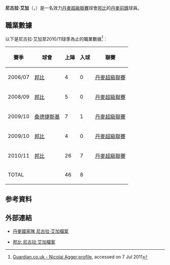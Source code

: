 {{noteTA
|G1=uefa
|T=zh-hk:尼古拉·艾加;
|1=zh-hk:艾加;
|2=zh-hans:莫腾·奥尔森;zh-hk:摩頓·奧臣;zh-tw:莫騰·奧爾森;
}}
{{Infobox Football biography 2
| playername          = 尼古拉·艾加<br>''Nicolaj Agger''
| image               = [[File:Agger,_Nicolaj_BIF_11-12_WP.JPG|240px]]
| dateofbirth         = {{birth date and age|1988|10|23}}
| cityofbirth         = 
| countryofbirth      = {{DEN}}
| height              = {{height|m=1.85}}
| position            = [[中場|中場]]
| currentclub         = {{flagicon|DEN}}[[邦比足球會|邦比]]
| clubnumber          = 18
| years1              = 2006– |clubs1 = {{flagicon|DEN}}[[邦比足球會|邦比]]        |caps1 = 39 |goals1 = 7
| years2              = 2009   |clubs2 = →{{flagicon|DEN}}[[桑德捷斯基|桑德捷斯基]](外借)            |caps2 = 7 |goals2 = 1
| nationalyears1      = 2003–05  |nationalteam1 = 丹麥U17 | nationalcaps1 = 12 |nationalgoals1 = 5
| nationalyears2      = 2005–06  |nationalteam2 = 丹麥U18 | nationalcaps2 = 1  |nationalgoals2 = 0
| nationalyears3      = 2005–07  |nationalteam3 = 丹麥U19 | nationalcaps3 = 7 |nationalgoals3 = 3
| nationalyears4      = 2008–10  |nationalteam4 = [[丹麥21歲以下國家足球隊|丹麥U21]] | nationalcaps4 = 5 |nationalgoals4 = 2
| pcupdate            = 2011年7月7日
| ntupdate            = 2011年7月7日
}}
'''尼古拉·艾加'''（'''{{lang-da|Nicolaj Agger}}'''，{{bd|1988年|10月23日|}}）是一名效力[[丹麥超級聯賽|丹麥超級聯賽]]球會[[邦比足球會|邦比]]的[[丹麥|丹麥]][[前鋒_(足球)|前鋒]]球員。

==職業數據==
以下是尼古拉·艾加至2010/11球季為止的職業數據<ref>[http://guardian.touch-line.com/?Lang=0&CTID=10&CPID=14&pStr=Player&PLID=201160&TEID=375 Guardian.co.uk - Nicolaj Agger profile]{{dead link|date=2017年12月 |bot=InternetArchiveBot |fix-attempted=yes }}, accessed on 7 Jul 2011</ref>︰
{| class="wikitable"
|-
! 賽季 !! 球會 !! 上陣 !! 入球 !! 聯賽  
|-  
| 2006/07 || {{flagicon|Denmark}} [[邦比足球會|邦比]] || {{0}}{{0}}4 || {{0}}{{0}}0 || [[丹麥超級聯賽|丹麥超級聯賽]]
|-  
| 2008/09 || {{flagicon|Denmark}} [[邦比足球會|邦比]] || {{0}}{{0}}5 || {{0}}{{0}}0 || [[丹麥超級聯賽|丹麥超級聯賽]]
|-  
| 2009/10 || {{flagicon|Denmark}} [[桑德捷斯基|桑德捷斯基]]  || {{0}}{{0}}7 || {{0}}{{0}}1 || [[丹麥超級聯賽|丹麥超級聯賽]]
|-  
| 2009/10 || {{flagicon|Denmark}} [[邦比足球會|邦比]] || {{0}}{{0}}4 || {{0}}{{0}}0 || [[丹麥超級聯賽|丹麥超級聯賽]]
|-  
| 2010/11 || {{flagicon|Denmark}} [[邦比足球會|邦比]] || {{0}}26 || {{0}}{{0}}7 || [[丹麥超級聯賽|丹麥超級聯賽]]
|-  
! colspan=2 |TOTAL  
! 46  
! 8  
!  
|}


== 参考資料 ==
{{reflist}}

== 外部連結 ==
* [http://www.dbu.dk/landshold/landsholdsdatabasen/LBasePlayerInfo.aspx?playerid=5115 丹麥國家隊 尼古拉·艾加檔案] {{Wayback|url=http://www.dbu.dk/landshold/landsholdsdatabasen/LBasePlayerInfo.aspx?playerid=5115 |date=20121011081822 }}
*{{da icon}} [https://web.archive.org/web/20110811085438/http://brondby.com/player.asp?sid=149&id=33 邦比 尼古拉·艾加檔案]